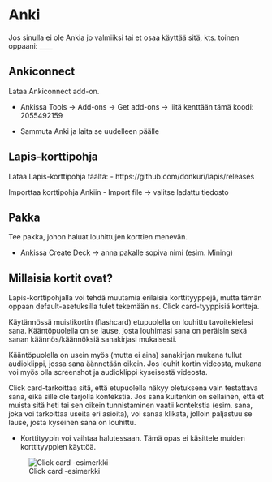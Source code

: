 # Anki 

Jos sinulla ei ole Ankia jo valmiiksi tai et osaa käyttää sitä, kts. toinen oppaani: ____

## Ankiconnect 

Lataa Ankiconnect add-on. 

- Ankissa Tools -> Add-ons -> Get add-ons -> liitä kenttään tämä koodi: 2055492159 

- Sammuta Anki ja laita se uudelleen päälle

## Lapis-korttipohja

Lataa Lapis-korttipohja täältä: 
- https://github.com/donkuri/lapis/releases

Importtaa korttipohja Ankiin
- Import file -> valitse ladattu tiedosto

## Pakka 

Tee pakka, johon haluat louhittujen korttien menevän.

- Ankissa Create Deck -> anna pakalle sopiva nimi (esim. Mining)

## Millaisia kortit ovat? 

Lapis-korttipohjalla voi tehdä muutamia erilaisia korttityyppejä, mutta tämän oppaan default-asetuksilla tulet tekemään ns. Click card-tyyppisiä kortteja. 

Käytännössä muistikortin (flashcard) etupuolella on louhittu tavoitekielesi sana. Kääntöpuolella on se lause, josta louhimasi sana on peräisin sekä sanan käännös/käännöksiä sanakirjasi mukaisesti.

Kääntöpuolella on usein myös (mutta ei aina) sanakirjan mukana tullut audioklippi, jossa sana äännetään oikein. Jos louhit kortin videosta, mukana voi myös olla screenshot ja audioklippi kyseisestä videosta. 

Click card-tarkoittaa sitä, että etupuolella näkyy oletuksena vain testattava sana, eikä sille ole tarjolla kontekstia. Jos sana kuitenkin on sellainen, että et muista sitä heti tai sen oikein tunnistaminen vaatii kontekstia (esim. sana, joka voi tarkoittaa useita eri asioita), voi sanaa klikata, jolloin paljastuu se lause, josta kyseinen sana on louhittu.

- Korttityypin voi vaihtaa halutessaan. Tämä opas ei käsittele muiden korttityyppien käyttöä. 

![Click card -esimerkki](_main_files/Click_card.gif)